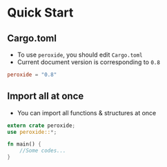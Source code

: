 # Quick Start {#quick}

## Cargo.toml

* To use `peroxide`, you should edit `Cargo.toml`
* Current document version is corresponding to `0.8`

```toml
peroxide = "0.8"
```

## Import all at once

* You can import all functions & structures at once

```rust
extern crate peroxide;
use peroxide::*;

fn main() {
    //Some codes...
}
```
